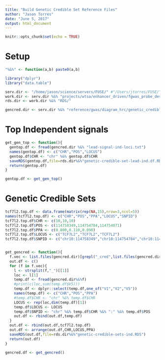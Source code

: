 ```yaml
---
title: "Build Genetic Credible Set Reference Files"
author: "Jason Torres"
date: "June 5, 2017"
output: html_document
---
```


```r
knitr::opts_chunk$set(echo = TRUE)
```

# Setup 

```r

"%&%" <- function(a,b) paste0(a,b)

library("dplyr")
library("data.table")

serv.dir <- "/home/jason/science/servers/FUSE/" #"/Users/jtorres/FUSE/"
work.dir <- serv.dir %&% "projects/wtsa/enhancer_driven/fgwas_probe_design/first_round/"
rds.dir <- work.dir %&% "RDS/"

gencred.dir <- serv.dir %&% "reference/gwas/diagram_hrc/genetic_credible_sets/"

```


# Top Independent signals 

```r

get_gen_top <- function(){
  gentop.df <- fread(gencred.dir %&% "lead-signal-ind-loci.txt")
  names(gentop.df) <- c("CHR","POS","LOCUS")
  gentop.df$CHR <- "chr" %&% gentop.df$CHR
  saveRDS(gentop.df,file=rds.dir%&%"genetic-credible-set-lead-ind.df.RDS") 
  return(gentop.df)
}

gentop.df <- get_gen_top()
```


# Genetic Credible Sets 


```r

tcf7l2.top.df <- data.frame(matrix(rep(NA,15),nrow=3,ncol=5))
names(tcf7l2.top.df) <- c("CHR","POS","PPA","LOCUS","SNPID")
tcf7l2.top.df$CHR <- c(10,10,10)
tcf7l2.top.df$POS <- c(114758349,114754784,114754071)
tcf7l2.top.df$PPA <- c(0.800,0.110,0.090)
tcf7l2.top.df$LOCUS <- c("TCF7L2","TCF7L2","TCF7L2")
tcf7l2.top.df$SNPID <- c("chr10:114758349","chr10:114754784","chr10:114754071")


get_gencred <- function(){
  f.vec <- list.files(gencred.dir)[grepl("_cred",list.files(gencred.dir))]
  out.df <- c() 
  for (f in f.vec){
    l <- strsplit(f,"_")[[1]]
    loc <- l[1]
    temp.df <- fread(gencred.dir%&%f)
    #print(c(loc,sum(temp.df$V5)))
    temp.df <- dplyr::select(temp.df,one_of("V1","V2","V5"))
    names(temp.df) <- c("CHR","POS","PPA")
    #temp.df$CHR <- "chr" %&% temp.df$CHR
    LOCUS <- rep(loc,dim(temp.df)[1])
    temp.df$LOCUS <- LOCUS
    temp.df$SNPID <- "chr" %&% temp.df$CHR %&% ":" %&% temp.df$POS
    out.df <- rbind(out.df,temp.df)
  }
  out.df <- rbind(out.df,tcf7l2.top.df)
  out.df <- arrange(out.df,CHR,LOCUS,PPA)
  saveRDS(out.df,file=rds.dir%&%"genetic-credible-sets-ind.RDS")  
  return(out.df)
}

gencred.df <- get_gencred()

```


